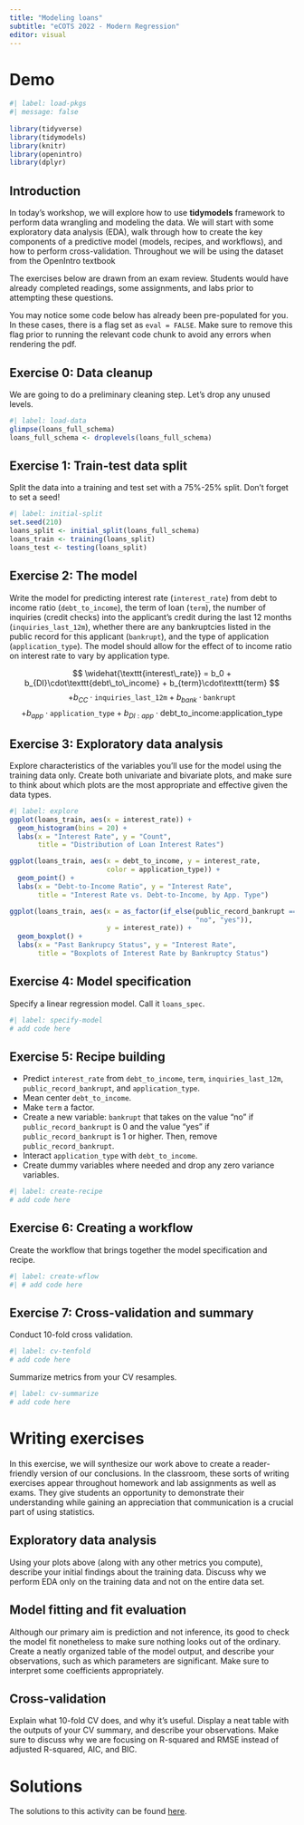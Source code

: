 ```yaml
---
title: "Modeling loans"
subtitle: "eCOTS 2022 - Modern Regression"
editor: visual
---
```


# Demo

```r
#| label: load-pkgs
#| message: false
 
library(tidyverse)
library(tidymodels)
library(knitr)
library(openintro)
library(dplyr)
```

## Introduction

In today's workshop, we will explore how to use **tidymodels** framework to perform data wrangling and modeling the data.
We will start with some exploratory data analysis (EDA), walk through how to create the key components of a predictive model (models, recipes, and workflows), and how to perform cross-validation.
Throughout we will be using the \texttt{loans} dataset from the OpenIntro textbook\footnote{Diez, David M., Christopher D. Barr, and Mine Çetinkaya-Rundel. 2019. OpenIntro statistics.}

The exercises below are drawn from an exam review.
Students would have already completed readings, some assignments, and labs prior to attempting these questions.

You may notice some code below has already been pre-populated for you.
In these cases, there is a flag set as `eval = FALSE`.
Make sure to remove this flag prior to running the relevant code chunk to avoid any errors when rendering the pdf.

## Exercise 0: Data cleanup

We are going to do a preliminary cleaning step.
Let's drop any unused levels.

```r
#| label: load-data
glimpse(loans_full_schema)
loans_full_schema <- droplevels(loans_full_schema)
```

## Exercise 1: Train-test data split

Split the data into a training and test set with a 75%-25% split.
Don't forget to set a seed!

```r
#| label: initial-split
set.seed(210)
loans_split <- initial_split(loans_full_schema)
loans_train <- training(loans_split)
loans_test <- testing(loans_split)
```

## Exercise 2: The model

Write the model for predicting interest rate (`interest_rate`) from debt to income ratio (`debt_to_income`), the term of loan (`term`), the number of inquiries (credit checks) into the applicant's credit during the last 12 months (`inquiries_last_12m`), whether there are any bankruptcies listed in the public record for this applicant (`bankrupt`), and the type of application (`application_type`).
The model should allow for the effect of to income ratio on interest rate to vary by application type.

$$
\widehat{\texttt{interest\_rate}} = b_0 + b_{DI}\cdot\texttt{debt\_to\_income} + b_{term}\cdot\texttt{term} 
$$ $$
+ b_{CC}\cdot\texttt{inquiries\_last\_12m} + b_{bank}\cdot\texttt{bankrupt} 
$$ $$
+ b_{app}\cdot\texttt{application\_type} + b_{DI:app}\cdot\text{debt\_to\_income:application\_type}
$$

## Exercise 3: Exploratory data analysis

Explore characteristics of the variables you'll use for the model using the training data only.
Create both univariate and bivariate plots, and make sure to think about which plots are the most appropriate and effective given the data types.

```r
#| label: explore
ggplot(loans_train, aes(x = interest_rate)) +
  geom_histogram(bins = 20) +
  labs(x = "Interest Rate", y = "Count",
       title = "Distribution of Loan Interest Rates")

ggplot(loans_train, aes(x = debt_to_income, y = interest_rate,
                        color = application_type)) +
  geom_point() +
  labs(x = "Debt-to-Income Ratio", y = "Interest Rate",
       title = "Interest Rate vs. Debt-to-Income, by App. Type")

ggplot(loans_train, aes(x = as_factor(if_else(public_record_bankrupt == 0,
                                              "no", "yes")),
                        y = interest_rate)) + 
  geom_boxplot() +
  labs(x = "Past Bankrupcy Status", y = "Interest Rate",
       title = "Boxplots of Interest Rate by Bankruptcy Status")
```

## Exercise 4: Model specification

Specify a linear regression model.
Call it `loans_spec`.

```r
#| label: specify-model
# add code here
```

## Exercise 5: Recipe building

-   Predict `interest_rate` from `debt_to_income`, `term`, `inquiries_last_12m`, `public_record_bankrupt`, and `application_type`.
-   Mean center `debt_to_income`.
-   Make `term` a factor.
-   Create a new variable: `bankrupt` that takes on the value "no" if `public_record_bankrupt` is 0 and the value "yes" if `public_record_bankrupt` is 1 or higher. Then, remove `public_record_bankrupt`.
-   Interact `application_type` with `debt_to_income`.
-   Create dummy variables where needed and drop any zero variance variables.

```r
#| label: create-recipe
# add code here
```

## Exercise 6: Creating a workflow

Create the workflow that brings together the model specification and recipe.

```r
#| label: create-wflow
#| # add code here
```

## Exercise 7: Cross-validation and summary

Conduct 10-fold cross validation.

```r
#| label: cv-tenfold
# add code here
```

Summarize metrics from your CV resamples.

```r
#| label: cv-summarize
# add code here
```

# Writing exercises

In this exercise, we will synthesize our work above to create a reader-friendly version of our conclusions.
In the classroom, these sorts of writing exercises appear throughout homework and lab assignments as well as exams.
They give students an opportunity to demonstrate their understanding while gaining an appreciation that communication is a crucial part of using statistics.

## Exploratory data analysis

Using your plots above (along with any other metrics you compute), describe your initial findings about the training data.
Discuss why we perform EDA only on the training data and not on the entire data set.

## Model fitting and fit evaluation

Although our primary aim is prediction and not inference, its good to check the model fit nonetheless to make sure nothing looks out of the ordinary.
Create a neatly organized table of the model output, and describe your observations, such as which parameters are significant.
Make sure to interpret some coefficients appropriately.

## Cross-validation

Explain what 10-fold CV does, and why it's useful.
Display a neat table with the outputs of your CV summary, and describe your observations.
Make sure to discuss why we are focusing on R-squared and RMSE instead of adjusted R-squared, AIC, and BIC.

# Solutions

The solutions to this activity can be found [here](/activity/modeling-loans-solutions.html).
